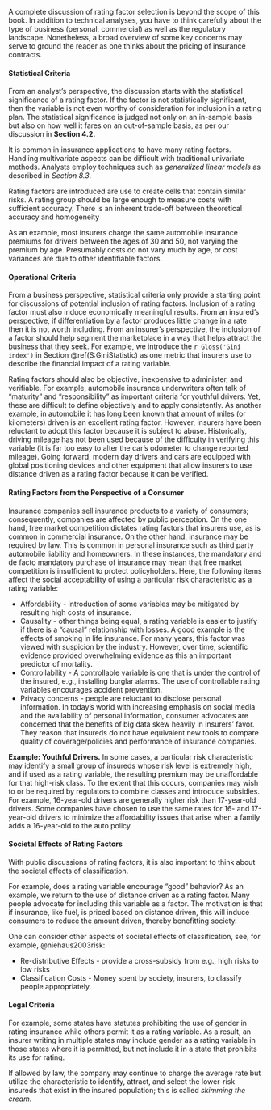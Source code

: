 <!-- ###  Rate Factor Selection {#S:LossRatio} -->


A complete discussion of rating factor selection is beyond the scope of this book. In addition to technical analyses, you have to think carefully about the type of business (personal, commercial) as well as the regulatory landscape. Nonetheless, a broad overview of some key concerns may serve to ground the reader as one thinks about the pricing of insurance contracts.


#### Statistical Criteria 

From an analyst's perspective, the discussion starts with the statistical significance of a rating factor. If the factor is not statistically significant, then the variable is not even worthy of consideration for inclusion in a rating plan. The statistical significance is judged not only on an in-sample basis but also on how well it fares on an out-of-sample basis, as per our discussion in **Section 4.2.** 

It is common in insurance applications to have many rating factors. Handling multivariate aspects can be difficult with traditional univariate methods. Analysts employ techniques such as *generalized linear models* as described in *Section 8.3*.

Rating factors are introduced are use to create cells that contain similar risks. A rating group should be large enough to measure costs with sufficient accuracy. There is an inherent trade-off between theoretical accuracy and homogeneity

As an example, most insurers charge the same automobile insurance premiums for drivers between the ages of 30 and 50, not varying the premium by age. Presumably costs do not vary much by age, or cost variances are due to other identifiable factors.

#### Operational Criteria 

From a business perspective, statistical criteria only provide a starting point for discussions of potential inclusion of rating factors. Inclusion of a rating factor must also induce economically meaningful results. From an insured's perspective, if differentiation by a factor produces little change in a rate then it is not worth including. From an insurer's perspective, the inclusion of a factor should help segment the marketplace in a way that helps attract the business that they seek. For example, we introduce the `r Gloss('Gini index')` in Section \@ref(S:GiniStatistic) as one metric that insurers use to describe the financial impact of a rating variable.

Rating factors should also be objective, inexpensive to administer, and verifiable. For example, automobile insurance underwriters often talk of "maturity" and "responsibility" as important criteria for youthful drivers. Yet, these are difficult to define objectively and to apply consistently. As another example, in automobile it has long been known that amount of miles (or kilometers) driven is an excellent rating factor. However, insurers have been reluctant to adopt this factor because it is subject to abuse. Historically, driving mileage has not been used because of the difficulty in verifying this variable (it is far too easy to alter the car's odometer to change reported mileage). Going forward, modern day drivers and cars are equipped with global positioning devices and other equipment that allow insurers to use distance driven as a rating factor because it can be verified.


#### Rating Factors from the Perspective of a Consumer 

Insurance companies sell insurance products to a variety of consumers; consequently, companies are affected by public perception. 
On the one hand, free market competition dictates rating factors that insurers use, as is common in commercial insurance. On the other hand, insurance may be required by law. This is common in personal insurance such as third party automobile liability and homeowners. In these instances, the mandatory and de facto mandatory purchase of insurance may mean that free market competition is insufficient to protect policyholders. Here, the following items affect the social acceptability of using a particular risk characteristic as a rating variable:

- Affordability - introduction of some variables may be mitigated by resulting high costs of insurance. 
- Causality - other things being equal, a rating variable is easier to justify if there is a "causal" relationship with losses. A good example is the effects of smoking in life insurance. For many years, this factor was viewed with suspicion by the industry. However, over time, scientific evidence provided overwhelming evidence as this an important predictor of mortality.
- Controllability - A controllable variable is one that is under the control of the insured, e.g., installing burglar alarms. The use of controllable rating variables encourages accident prevention.
- Privacy concerns - people are reluctant to disclose personal information. In today's world with increasing emphasis on social media and the availability of personal information, consumer advocates are concerned that the benefits of big data skew heavily in insurers' favor. They reason that insureds do not have equivalent new tools to compare quality of coverage/policies and performance of insurance companies. 

**Example: Youthful Drivers.** In some cases, a particular risk characteristic may identify a small group of insureds whose risk level is extremely high, and if used as a rating variable, the resulting premium may be unaffordable for that high-risk class. To the extent that this occurs, companies may wish to or be required by regulators to combine classes and introduce subsidies. For example, 16-year-old drivers are generally higher risk than 17-year-old drivers. Some companies have chosen to use the same rates for 16- and 17-year-old drivers to minimize the affordability issues that arise when a family adds a 16-year-old to the auto policy.


#### Societal Effects of Rating Factors 

With public discussions of rating factors, it is also important to think about the societal effects of classification.

For example, does a rating variable encourage "good" behavior? As an example, we return to the use of distance driven as a rating factor. Many people advocate for including this variable as a factor. The motivation is that if insurance, like fuel, is priced based on distance driven, this will induce consumers to reduce the amount driven, thereby benefitting society.

One can consider other aspects of societal effects of classification, see, for example, @niehaus2003risk:

- Re-distributive Effects - provide a cross-subsidy from e.g., high risks to low risks
- Classification Costs - Money spent by society, insurers, to classify people appropriately.


#### Legal Criteria 

For example, some states have statutes prohibiting the use of gender in rating insurance while others permit it as a rating variable. As a result, an insurer writing in multiple states may include gender as a rating variable in those states where it is permitted, but not include it in a state that prohibits its use for rating. 

If allowed by law, the company may continue to charge the average rate but utilize the characteristic to identify, attract, and select the lower-risk insureds that exist in the insured population; this is called *skimming the cream.*




